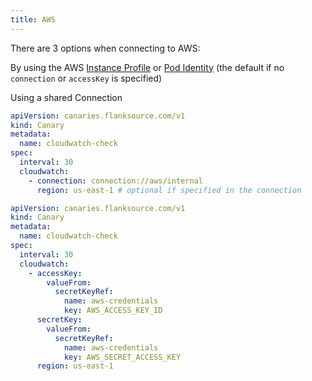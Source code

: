 ```yaml
---
title: AWS
---
```


<Fields connection="aws"/>


There are 3 options when connecting to AWS:

<Step step={1} name="AWS Instance or Pod Identity" style="list">

By using the AWS [Instance Profile](https://docs.aws.amazon.com/AWSEC2/latest/UserGuide/iam-roles-for-amazon-ec2.html) or [Pod Identity](https://docs.aws.amazon.com/eks/latest/userguide/pod-configuration.html) (the default if no `connection` or `accessKey` is specified)
</Step>
<Step step={2} name="Connection" style="list">

Using a shared <CommonLink to="connection">Connection</CommonLink>
```yaml title="aws-connection.yaml"
apiVersion: canaries.flanksource.com/v1
kind: Canary
metadata:
  name: cloudwatch-check
spec:
  interval: 30
  cloudwatch:
    - connection: connection://aws/internal
      region: us-east-1 # optional if specified in the connection
```
</Step>
<Step step={3} name="Inline" style="list">

```yaml title="inline.yaml"
apiVersion: canaries.flanksource.com/v1
kind: Canary
metadata:
  name: cloudwatch-check
spec:
  interval: 30
  cloudwatch:
    - accessKey:
        valueFrom:
          secretKeyRef:
            name: aws-credentials
            key: AWS_ACCESS_KEY_ID
      secretKey:
        valueFrom:
          secretKeyRef:
            name: aws-credentials
            key: AWS_SECRET_ACCESS_KEY
      region: us-east-1
```
</Step>



